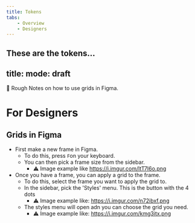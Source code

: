 ```yaml
---
title: Tokens
tabs:
    - Overview
    - Designers
---
```


These are the tokens…
---
title: 
mode: draft
---

🚧 Rough Notes on how to use grids in Figma. 

# For Designers

## Grids in Figma

* First make a new frame in Figma. 
    * To do this, press `F`on your keyboard. 
    * You can then pick a frame size from the sidebar. 
        * :warning: Image example like https://i.imgur.com/ltT7I6o.png 
* Once you have a frame, you can apply a grid to the frame. 
    * To do this, select the frame you want to apply the grid to. 
    * In the sidebar, pick the 'Styles' menu. This is the button with the 4 dots
        * :warning: Image example like: https://i.imgur.com/n72ibxf.png 
    * The styles menu will open adn you can choose the grid you need.
        * :warning: Image example like: https://i.imgur.com/kmg3itx.png 
